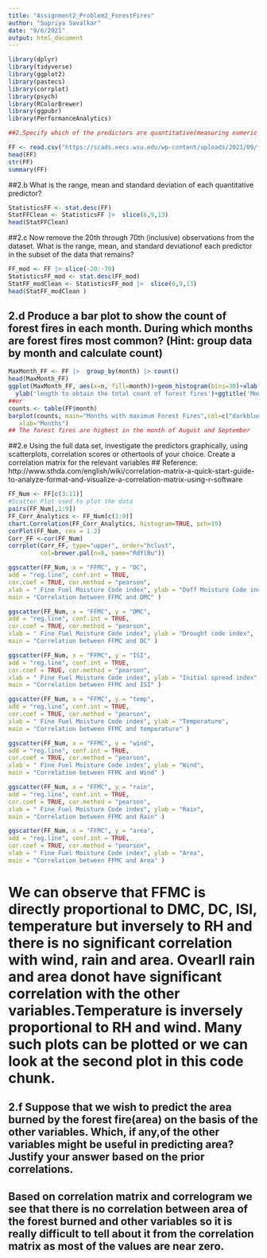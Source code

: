 ---
title: "Assignment2_Problem2_ForestFires"
author: "Supriya Savalkar"
date: "9/6/2021"
output: html_document
---

```{r}
library(dplyr)
library(tidyverse)
library(ggplot2)
library(pastecs)
library(corrplot)
library(psych)
library(RColorBrewer)
library(ggpubr)
library(PerformanceAnalytics)

##2.Specify which of the predictors are quantitative(measuring numeric properties such as size, or quantity), and which are qualitative(measuring non-numeric properties such as color, appearance, type etc.), if any?Keep in mind that a qualitative variable may be represented as a quantitative type in the dataset, or thereverse. You may wish to adjust the types of your variables based on your findings.

FF <- read.csv("https://scads.eecs.wsu.edu/wp-content/uploads/2021/09/forestfires.csv).", sep=",", header=TRUE) |> na.omit()
head(FF)
str(FF)
summary(FF)
```
##2.b What is the range, mean and standard deviation of each quantitative predictor? 
```{r}
StatisticsFF <- stat.desc(FF)
StatFFClean <- StatisticsFF |>  slice(6,9,13)
head(StatFFClean)
```
##2.c Now remove the 20th through 70th (inclusive) observations from the dataset. What is the range, mean, and standard deviationof each predictor in the subset of the data that remains?
```{r}
FF_mod <- FF |> slice(-20:-70)
StatisticsFF_mod <- stat.desc(FF_mod)
StatFF_modClean <- StatisticsFF_mod |>  slice(6,9,13)
head(StatFF_modClean )
```
## 2.d Produce a bar plot to show the count of forest fires in each month. During which months are forest fires most common? (Hint: group data by month and calculate count)
```{r}
MaxMonth_FF <- FF |>  group_by(month) |> count()
head(MaxMonth_FF)
ggplot(MaxMonth_FF, aes(x=n, fill=month))+geom_histogram(bins=30)+xlab('ForestFire Count')+
  ylab('length to obtain the total count of forest fires')+ggtitle('Months with maximum Forest Fires')
##or
counts <- table(FF$month)
barplot(counts, main="Months with maximum Forest Fires",col=c("darkblue"),
   xlab="Months")
## The forest fires are highest in the month of August and September
```
##2.e Using the full data set, investigate the predictors graphically, using scatterplots, correlation scores or othertools of your choice. Create a correlation matrix for the relevant variables
## Reference: http://www.sthda.com/english/wiki/correlation-matrix-a-quick-start-guide-to-analyze-format-and-visualize-a-correlation-matrix-using-r-software
```{r}
FF_Num <- FF[c(3:11)]
#Scatter Plot used to plot the data
pairs(FF_Num[,1:9])
FF_Corr_Analytics <- FF_Num[c(1:9)]
chart.Correlation(FF_Corr_Analytics, histogram=TRUE, pch=19)
corPlot(FF_Num, cex = 1.2)
Corr_FF <-cor(FF_Num)
corrplot(Corr_FF, type="upper", order="hclust",
         col=brewer.pal(n=8, name="RdYlBu"))

ggscatter(FF_Num, x = "FFMC", y = "DC",
add = "reg.line", conf.int = TRUE,
cor.coef = TRUE, cor.method = "pearson",
xlab = " Fine Fuel Moisture Code index", ylab = "Duff Moisture Code index",
main = "Correlation between FFMC and DMC" )

ggscatter(FF_Num, x = "FFMC", y = "DMC",
add = "reg.line", conf.int = TRUE,
cor.coef = TRUE, cor.method = "pearson",
xlab = " Fine Fuel Moisture Code index", ylab = "Drought code index",
main = "Correlation between FFMC and DC" )

ggscatter(FF_Num, x = "FFMC", y = "ISI",
add = "reg.line", conf.int = TRUE,
cor.coef = TRUE, cor.method = "pearson",
xlab = " Fine Fuel Moisture Code index", ylab = "Initial spread index",
main = "Correlation between FFMC and ISI" )

ggscatter(FF_Num, x = "FFMC", y = "temp",
add = "reg.line", conf.int = TRUE,
cor.coef = TRUE, cor.method = "pearson",
xlab = " Fine Fuel Moisture Code index", ylab = "Temperature",
main = "Correlation between FFMC and temperature" )

ggscatter(FF_Num, x = "FFMC", y = "wind",
add = "reg.line", conf.int = TRUE,
cor.coef = TRUE, cor.method = "pearson",
xlab = " Fine Fuel Moisture Code index", ylab = "Wind",
main = "Correlation between FFMC and Wind" )

ggscatter(FF_Num, x = "FFMC", y = "rain",
add = "reg.line", conf.int = TRUE,
cor.coef = TRUE, cor.method = "pearson",
xlab = " Fine Fuel Moisture Code index", ylab = "Rain",
main = "Correlation between FFMC and Rain" )

ggscatter(FF_Num, x = "FFMC", y = "area",
add = "reg.line", conf.int = TRUE,
cor.coef = TRUE, cor.method = "pearson",
xlab = " Fine Fuel Moisture Code index", ylab = "Area",
main = "Correlation between FFMC and Area" )

```
# We can observe that FFMC is directly proportional to DMC, DC, ISI, temperature but inversely to RH and there is no significant correlation with wind, rain and area. Ovearll rain and area donot have significant correlation with the other variables.Temperature is inversely proportional to RH and wind. Many such plots can be plotted or we can look at the second plot in this code chunk.

## 2.f Suppose that we wish to predict the area burned by the forest fire(area) on the basis of the other variables. Which, if any,of the other variables might be useful in predicting area? Justify your answer based on the prior correlations.
## Based on correlation matrix and correlogram we see that there is no correlation between area of the forest burned and other variables so it is really difficult to tell about it from the correlation matrix as most of the values are near zero.


